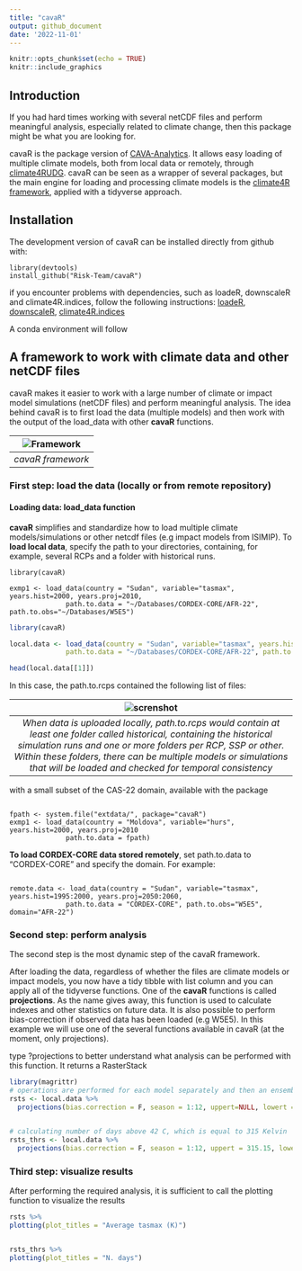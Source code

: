 ```yaml
---
title: "cavaR"
output: github_document
date: '2022-11-01'
---
```


```r
knitr::opts_chunk$set(echo = TRUE)
knitr::include_graphics
```

## Introduction

If you had hard times working with several netCDF files and perform meaningful analysis, especially related to climate change, then this package might be what you are looking for. 

cavaR is the package version of [CAVA-Analytics](https://github.com/Risk-Team/CAVA-Analytics). It allows easy loading of multiple climate models, both from local data or remotely, through [climate4RUDG](https://github.com/SantanderMetGroup/climate4R.UDG). 
cavaR can be seen as a wrapper of several packages, but the main engine for loading and processing climate models is the  [climate4R framework](https://github.com/SantanderMetGroup/climate4R), applied with a tidyverse approach. 

## Installation

The development version of cavaR can be installed directly from github with:


```
library(devtools)
install_github("Risk-Team/cavaR")
```

if you encounter problems with dependencies, such as loadeR, downscaleR and climate4R.indices, follow the following instructions:
[loadeR](https://github.com/SantanderMetGroup/loadeR),
[downscaleR](https://github.com/SantanderMetGroup/downscaleR),
[climate4R.indices](https://github.com/SantanderMetGroup/climate4R.indices)

A conda environment will follow

## A framework to work with climate data and other netCDF files

cavaR makes it easier to work with a large number of climate or impact model simulations (netCDF files) and perform meaningful analysis. The idea behind cavaR is to first load the data (multiple models) and then work with the output of the load_data with other **cavaR** functions. 

| ![Framework](https://user-images.githubusercontent.com/40058235/199256415-ed32c42b-e2f8-48e0-b4fe-558de6612038.png) |
|:--:| 
| *cavaR framework* |

### First step: load the data (locally or from remote repository)
#### Loading data: load_data function

**cavaR** simplifies and standardize how to load multiple climate models/simulations or other netcdf files (e.g impact models from ISIMIP). To **load local data**, specify the path to your directories, containing, for example, several RCPs and a folder with historical runs. 


```
library(cavaR)

exmp1 <- load_data(country = "Sudan", variable="tasmax", years.hist=2000, years.proj=2010,
              path.to.data = "~/Databases/CORDEX-CORE/AFR-22", path.to.obs="~/Databases/W5E5")

```

```r
library(cavaR)

local.data <- load_data(country = "Sudan", variable="tasmax", years.hist=1980:2000, years.proj=2050:2080,
              path.to.data = "~/Databases/CORDEX-CORE/AFR-22", path.to.obs="~/Databases/W5E5")
```
```r

head(local.data[[1]])


```

In this case, the path.to.rcps contained the following list of files:

| ![screnshot](https://user-images.githubusercontent.com/40058235/199230403-5d252400-e543-42ea-89bd-297d777ee6a4.png) | 
|:--:| 
| *When data is uploaded locally, path.to.rcps would contain at least one folder called historical, containing the historical simulation runs and one or more folders per RCP, SSP or other. Within these folders, there can be multiple models or simulations that will be loaded and checked for temporal consistency* |

with a small subset of the CAS-22 domain, available with the package 

``` 

fpath <- system.file("extdata/", package="cavaR")
exmp1 <- load_data(country = "Moldova", variable="hurs", years.hist=2000, years.proj=2010
              path.to.data = fpath)
``` 

**To load CORDEX-CORE data stored remotely**, set path.to.data to "CORDEX-CORE" and specify the domain. For example:


```

remote.data <- load_data(country = "Sudan", variable="tasmax", years.hist=1995:2000, years.proj=2050:2060,
              path.to.data = "CORDEX-CORE", path.to.obs="W5E5", domain="AFR-22")

```

### Second step: perform analysis

The second step is the most dynamic step of the cavaR framework. 

After loading the data, regardless of whether the files are climate models or impact models, you now have a tidy tibble with list column and you can apply all of the tidyverse functions. One of the **cavaR** functions is called **projections**. As the name gives away, this function is used to calculate indexes and other statistics on future data. It is also possible to perform bias-correction if observed data has been loaded (e.g W5E5). 
In this example we will use one of the several functions available in cavaR (at the moment, only projections). \n

type ?projections to better understand what analysis can be performed with this function. It returns a RasterStack

```r
library(magrittr)
# operations are performed for each model separately and then an ensemble mean is made
rsts <- local.data %>%  
  projections(bias.correction = F, season = 1:12, uppert=NULL, lowert = NULL, consecutive = F)


# calculating number of days above 42 C, which is equal to 315 Kelvin
rsts_thrs <- local.data %>% 
  projections(bias.correction = F, season = 1:12, uppert = 315.15, lowert = NULL, consecutive = F)

```

### Third step: visualize results

After performing the required analysis, it is sufficient to call the plotting function to visualize the results


```r

rsts %>%
plotting(plot_titles = "Average tasmax (K)")


rsts_thrs %>%
plotting(plot_titles = "N. days")

```




